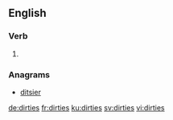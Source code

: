 ==English==

===Verb===
{{head|en}}

# {{en-third-person singular of|dirty}}

===Anagrams===
* [[ditsier#English|ditsier]]

[[de:dirties]]
[[fr:dirties]]
[[ku:dirties]]
[[sv:dirties]]
[[vi:dirties]]